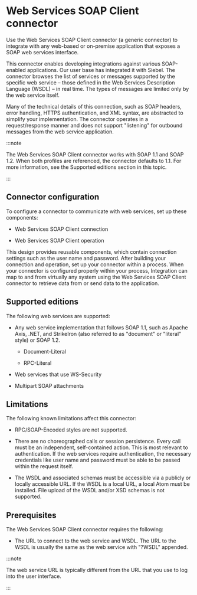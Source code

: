 # Web Services SOAP Client connector 

<head>
  <meta name="guidename" content="Integration"/>
  <meta name="context" content="GUID-dd65922d-746f-4dae-b9c5-45a05a477d53"/>
</head>


Use the Web Services SOAP Client connector \(a generic connector\) to integrate with any web-based or on-premise application that exposes a SOAP web services interface.

This connector enables developing integrations against various SOAP-enabled applications. Our user base has integrated it with Siebel. The connector browses the list of services or messages supported by the specific web service – those defined in the Web Services Description Language \(WSDL\) – in real time. The types of messages are limited only by the web service itself.

Many of the technical details of this connection, such as SOAP headers, error handling, HTTPS authentication, and XML syntax, are abstracted to simplify your implementation. The connector operates in a request/response manner and does not support "listening" for outbound messages from the web service application.


:::note

The Web Services SOAP Client connector works with SOAP 1.1 and SOAP 1.2. When both profiles are referenced, the connector defaults to 1.1. For more information, see the Supported editions section in this topic.

:::

## Connector configuration 

To configure a connector to communicate with web services, set up these components:

-   Web Services SOAP Client connection

-   Web Services SOAP Client operation

This design provides reusable components, which contain connection settings such as the user name and password. After building your connection and operation, set up your connector within a process. When your connector is configured properly within your process, Integration can map to and from virtually any system using the Web Services SOAP Client connector to retrieve data from or send data to the application.

## Supported editions 

The following web services are supported:

-   Any web service implementation that follows SOAP 1.1, such as Apache Axis, .NET, and StrikeIron \(also referred to as "document" or "literal" style\) or SOAP 1.2.

    -   Document-Literal

    -   RPC-Literal

-   Web services that use WS-Security

-   Multipart SOAP attachments


## Limitations 

The following known limitations affect this connector:

-   RPC/SOAP-Encoded styles are not supported.

-   There are no choreographed calls or session persistence. Every call must be an independent, self-contained action. This is most relevant to authentication. If the web services require authentication, the necessary credentials like user name and password must be able to be passed within the request itself.

-   The WSDL and associated schemas must be accessible via a publicly or locally accessible URL. If the WSDL is a local URL, a local Atom must be installed. File upload of the WSDL and/or XSD schemas is not supported.


## Prerequisites 

The Web Services SOAP Client connector requires the following:

-   The URL to connect to the web service and WSDL. The URL to the WSDL is usually the same as the web service with "?WSDL" appended.

    
:::note

The web service URL is typically different from the URL that you use to log into the user interface.

:::


<TrackedProperties />